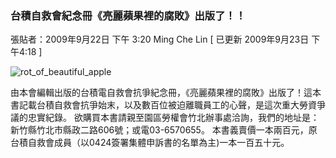 ### 台積自救會紀念冊《亮麗蘋果裡的腐敗》出版了！！

張貼者：2009年9月22日 下午 3:20 Ming Che Lin [ 已更新 2009年9月23日 下午4:18 ]

![rot_of_beautiful_apple](/images/2009092201_rot_of_beautiful_apple.jpg)

由本會編輯出版的台積電自救會抗爭紀念冊，《亮麗蘋果裡的腐敗》出版了！這本書記載台積自救會抗爭始末，以及數百位被迫離職員工的心聲，是這次重大勞資爭議的忠實紀錄。 欲購買本書請親至園區勞權會竹北辦事處洽詢，我們的地址是：新竹縣竹北市縣政二路606號；或電03-6570655。 本書義賣價一本兩百元，原台積自救會成員（以0424簽署集體申訴書的名單為主)一本一百五十元。

